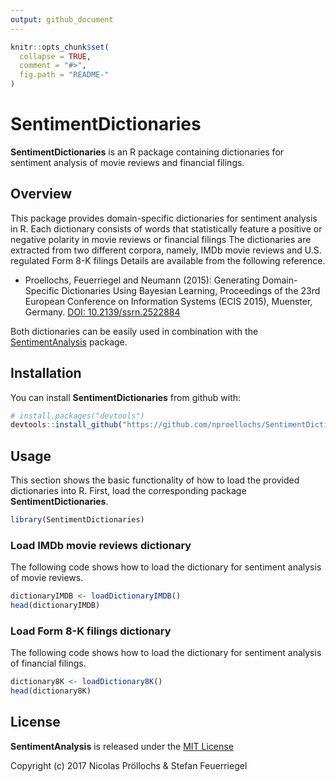 ```yaml
---
output: github_document
---
```


<!-- README.md is generated from README.Rmd. Please edit that file -->

```r
knitr::opts_chunk$set(
  collapse = TRUE,
  comment = "#>",
  fig.path = "README-"
)
```

# SentimentDictionaries

**SentimentDictionaries** is an R package containing dictionaries for sentiment analysis of movie reviews and financial filings.

## Overview

This package provides domain-specific dictionaries for sentiment analysis in R. Each dictionary consists of words that statistically feature a positive or negative polarity in movie reviews or financial filings The dictionaries are extracted from two different corpora, namely, IMDb movie reviews and U.S. regulated Form 8-K filings Details are available from the following reference.

* Proellochs, Feuerriegel and Neumann (2015): Generating  Domain-Specific Dictionaries Using Bayesian Learning, Proceedings of the 23rd European Conference on Information Systems (ECIS 2015), Muenster, Germany. [DOI: 10.2139/ssrn.2522884](https://dx.doi.org/10.2139/ssrn.2522884)

Both dictionaries can be easily used in combination with the [SentimentAnalysis](https://github.com/sfeuerriegel/SentimentAnalysis) package.

## Installation

You can install **SentimentDictionaries** from github with:

```R
# install.packages("devtools")
devtools::install_github("https://github.com/nproellochs/SentimentDictionaries")
```

## Usage

This section shows the basic functionality of how to load the provided dictionaries into R. First, load the corresponding package **SentimentDictionaries**. 

```r
library(SentimentDictionaries)
```

### Load IMDb movie reviews dictionary

The following code shows how to load the dictionary for sentiment analysis of movie reviews.

```r
dictionaryIMDB <- loadDictionaryIMDB()
head(dictionaryIMDB)
```

### Load Form 8-K filings dictionary

The following code shows how to load the dictionary for sentiment analysis of financial filings.

```r
dictionary8K <- loadDictionary8K()
head(dictionary8K)
```

## License

**SentimentAnalysis** is released under the [MIT License](https://opensource.org/licenses/MIT)

Copyright (c) 2017 Nicolas Pröllochs & Stefan Feuerriegel


